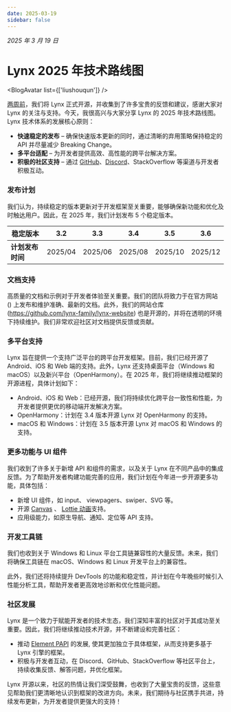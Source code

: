 ```yaml
---
date: 2025-03-19
sidebar: false
---
```



_2025 年 3 月 19 日_

# Lynx 2025 年技术路线图

<BlogAvatar list={['liushouqun']} />

[两周前](/blog/lynx-unlock-native-for-more)，我们将 Lynx 正式开源，并收集到了许多宝贵的反馈和建议，感谢大家对 Lynx 的关注与支持。今天，我很高兴与大家分享 Lynx 的 2025 年技术路线图。
Lynx 技术体系的发展核心原则：

- **快速稳定的发布** – 确保快速版本更新的同时，通过清晰的弃用策略保持稳定的 API 并尽量减少 Breaking Change。
- **多平台适配** – 为开发者提供高效、高性能的跨平台解决方案。
- **积极的社区支持** – 通过 [GitHub](https://github.com/orgs/lynx-family)、[Discord](https://discord.com/invite/mXk7jqdDXk)、StackOverflow 等渠道与开发者积极互动。

### 发布计划

我们认为，持续稳定的版本更新对于开发框架至关重要，能够确保新功能和优化及时触达用户。因此，在 2025 年，我们计划发布 5 个稳定版本。

| **稳定版本**     | 3.2     | 3.3     | 3.4     | 3.5     | 3.6     |
| ---------------- | ------- | ------- | ------- | ------- | ------- |
| **计划发布时间** | 2025/04 | 2025/06 | 2025/08 | 2025/10 | 2025/12 |

### 文档支持

高质量的文档和示例对于开发者体验至关重要。我们的团队将致力于在官方网站 () 上发布和维护准确、最新的文档。此外，我们的网站仓库 (https://github.com/lynx-family/lynx-website) 也是开源的，并将在透明的环境下持续维护。我们非常欢迎社区对文档提供反馈或贡献。

### 多平台支持

Lynx 旨在提供一个支持广泛平台的跨平台开发框架。目前，我们已经开源了 Android、iOS 和 Web 端的支持。此外，Lynx 还支持桌面平台（Windows 和 macOS）以及新兴平台（OpenHarmony）。在 2025 年，我们将继续推动框架的开源进程，具体计划如下：

- Android、iOS 和 Web：已经开源，我们将持续优化跨平台一致性和性能，为开发者提供更优的移动端开发解决方案。
- OpenHarmony：计划在 3.4 版本开源 Lynx 对 OpenHarmony 的支持。
- macOS 和 Windows：计划在 3.5 版本开源 Lynx 对 macOS 和 Windows 的支持。

### 更多功能与 UI 组件

我们收到了许多关于新增 API 和组件的需求，以及关于 Lynx 在不同产品中的集成反馈。为了帮助开发者构建功能完善的应用，我们计划在今年进一步开源更多功能，具体包括：

- 新增 UI 组件，如 input、 viewpagers、swiper、SVG 等。
- 开源 [Canvas](https://developer.mozilla.org/en-US/docs/Web/API/Canvas_API) 、 [Lottie 动画](https://airbnb.io/lottie)支持。
- 应用级能力，如原生导航、通知、定位等 API 支持。

### 开发工具链

我们也收到关于 Windows 和 Linux 平台工具链兼容性的大量反馈。未来，我们将确保工具链在 macOS、Windows 和 Linux 开发平台上的兼容性。

此外，我们还将持续提升 DevTools 的功能和稳定性，并计划在今年晚些时候引入性能分析工具，帮助开发者更高效地诊断和优化性能问题。

### 社区发展

Lynx 是一个致力于赋能开发者的技术生态，我们深知丰富的社区对于其成功至关重要。因此，我们将继续推动技术开源，并不断建设和完善社区：

- 推动 [Element PAPI](/guide/spec.html#element-papi) 的发展, 使其更加独立于具体框架，从而支持更多基于 Lynx 引擎的框架。
- 积极与开发者互动，在 Discord、GitHub、StackOverflow 等社区平台上，持续收集反馈、解答问题，并优化框架。

Lynx 开源以来，社区的热情让我们深受鼓舞，也收到了大量宝贵的反馈，这些意见帮助我们更清晰地认识到框架的改进方向。未来，我们期待与社区携手共进，持续发布更新，为开发者提供更强大的支持！
